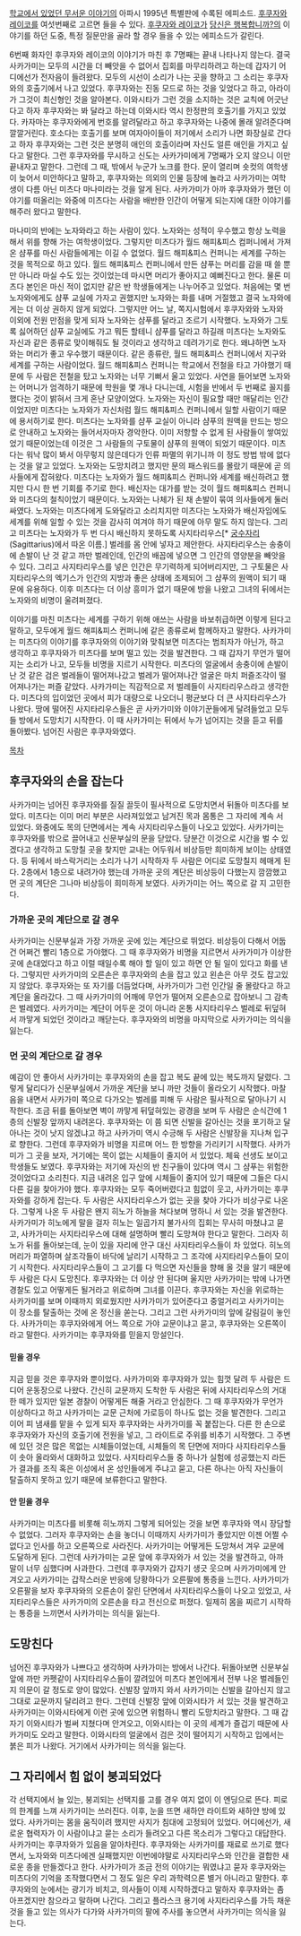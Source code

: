 [[학교에서 있었던 무서운 이야기]]의 아파시 1995년 특별판에 수록된 에피소드. [[후쿠자와 레이코]]를 여섯번째로 고르면 들을 수 있다. [[후쿠자와 레이코]]가 [[당신은 행복합니까?]]의 이야기를 하던 도중, 특정 질문만을 골라 할 경우 들을 수 있는 에피소드가 갈린다. 

6번째 화자인 후쿠자와 레이코의 이야기가 마친 후 7명째는 끝내 나타나지 않는다. 결국 사카가미는 모두의 시간을 더 빼앗을 수 없어서 집회를 마무리하려고 하는데 갑자기 어디에선가 전자음이 들려왔다. 모두의 시선이 소리가 나는 곳을 향하고 그 소리는 후쿠자와의 호출기에서 나고 있었다. 후쿠자와는 진동 모드로 하는 것을 잊었다고 하고, 아라이가 그것이 최신형인 것을 알아본다. 이와시타가 그런 것을 소지하는 것은 교칙에 어긋난다고 하자 후쿠자와는 봐 달라고 하는데 이와시타 역시 한정판의 호출기를 가지고 있었다. 카자마는 후쿠자와에게 번호를 알려달라고 하고 후쿠자와는 나중에 몰래 알려준다며 깔깔거린다. 호소다는 호출기를 보며 여자아이들이 저기에서 소리가 나면 화장실로 간다고 하자 후쿠자와는 그런 것은 분명히 애인의 호출이라며 자신도 얼른 애인을 가지고 싶다고 말한다. 그런 후쿠자와를 무시하고 신도는 사카가미에게 7명째가 오지 않으니 이만 끝내자고 말한다. 그런데 그 때, 밖에서 누군가 노크를 한다. 문이 열리며 숏컷의 여학생이 늦어서 미안하다고 말하고, 후쿠자와는 의외의 인물 등장에 놀라고 사카가미는 여학생이 다름 아닌 미츠다 마나미라는 것을 알게 된다. 사카가미가 아까 후쿠자와가 했던 이야기를 떠올리는 와중에 미츠다는 사람을 배반한 인간이 어떻게 되는지에 대한 이야기를 해주러 왔다고 말한다. 

마나미의 반에는 노자와라고 하는 사람이 있다. 노자와는 성적이 우수했고 항상 노력을 해서 위를 향해 가는 여학생이었다. 그렇지만 미츠다가 월드 해피&피스 컴퍼니에서 가져온 샴푸를 마신 사람들에게는 이길 수 없었다. 월드 해피&피스 컨퍼니는 세계를 구하는 것을 목적으로 하고 있다. 월드 해피&피스 컨퍼니에서 만든 샴푸는 머리를 감을 때 쓸 뿐만 아니라 마실 수도 있는 것이었는데 마시면 머리가 좋아지고 예뻐진다고 한다. 물론 미츠다 본인은 마신 적이 없지만 같은 반 학생들에게는 나누어주고 있었다. 처음에는 몇 번 노자와에게도 샴푸 교실에 가자고 권했지만 노자와는 화를 내며 거절했고 결국 노자와에게는 더 이상 권하지 않게 되었다. 그렇지만 어느 날, 쪽지시험에서 후쿠자와와 노자와 이외에 전원 만점을 맞게 되자 노자와는 샴푸를 달라고 조르기 시작했다. 노자와가 그토록 싫어하던 샴푸 교실에도 가고 뭐든 할테니 샴푸를 달라고 하길래 미츠다는 노자와도 자신과 같은 종류로 맞이해줘도 될 것이라고 생각하고 데려가기로 한다. 왜냐하면 노자와는 머리가 좋고 우수했기 때문이다. 같은 종류란, 월드 해피&피스 컨퍼니에서 지구와 세계를 구하는 사람이었다. 월드 해피&피스 컨퍼니는 학교에서 전철을 타고 가야했기 때문에 두 사람은 전철을 탔고 노자와는 너무 기뻐서 울고 있었다. 사연을 들어보면 노자와는 어머니가 엄격하기 때문에 학원을 몇 개나 다니는데, 시험을 반에서 두 번째로 꼴지를 했다는 것이 밝혀서 크게 혼난 모양이었다. 노자와는 자신이 필요할 때만 매달리는 인간이었지만 미츠다는 노자와가 자신처럼 월드 해피&피스 컨퍼니에서 일할 사람이기 때문에 용서하기로 한다. 미츠다는 노자와를 샴푸 교실이 아니라 샴푸의 원액을 만드는 방으로 안내하고 노자와는 들어서자마자 경악한다. 이미 저항할 수 없게 된 사람들이 쌓여있었기 때문이었는데 이것은 그 사람들의 구토물이 샴푸의 원액이 되었기 때문이다. 미츠다는 워낙 많이 봐서 아무렇지 않은데다가 인류 파멸의 위기니까 이 정도 방법 밖에 없다는 것을 알고 있었다. 노자와는 도망치려고 했지만 문의 패스워드를 몰랐기 때문에 곧 의사들에게 잡혀왔다. 미츠다는 노자와가 월드 해피&피스 컨퍼니와 세계를 배신하려고 했지만 다시 한 번 기회를 주기로 한다. 배신자는 대가를 받는 것이 월드 해피&피스 컨퍼니와 미츠다의 철칙이었기 때문이다. 노자와는 나체가 된 채 손발이 묶여 의사들에게 둘러싸였다. 노자와는 미츠다에게 도와달라고 소리치지만 미츠다는 노자와가 배신자임에도 세계를 위해 일할 수 있는 것을 감사히 여겨야 하기 때문에 아무 말도 하지 않는다. 그리고 미츠다는 노자와가 두 번 다시 배신하지 못하도록 사지타리우스[* [[궁수자리]](Sagittarius)에서 따온 이름.] 벌레를 몸 안에 넣자고 제안한다. 사지타리우스는 송충이에 손발이 난 것 같고 까만 벌레인데, 인간의 배꼽에 넣으면 그 인간의 영양분을 빼앗을 수 있다. 그리고 사지타리우스를 넣은 인간은 무기력하게 되어버리지만, 그 구토물은 사지타리우스의 엑기스가 인간의 지방과 좋은 상태에 조제되어 그 샴푸의 원액이 되기 때문에 유용하다. 이후 미츠다는 더 이상 흥미가 없기 때문에 방을 나왔고 그녀의 뒤에서는 노자와의 비명이 울려퍼졌다. 

이야기를 마친 미츠다는 세계를 구하기 위해 애쓰는 사람을 바보취급하면 이렇게 된다고 말하고, 모두에게 월드 해피&피스 컨퍼니에 같은 종류로써 함께하자고 말한다. 사카가미는 미츠다의 이야기를 후쿠자와의 이야기와 맞춰보면 미츠다는 범죄자가 아닌가, 하고 생각하고 후쿠자와가 미츠다를 보며 떨고 있는 것을 발견한다. 그 때 갑자기 무언가 떨어지는 소리가 나고, 모두들 비명을 지르기 시작한다. 미츠다의 얼굴에서 송충이에 손발이 난 것 같은 검은 벌레들이 떨어져나갔고 벌레가 떨어져나간 얼굴은 마치 퍼즐조각이 떨어져나가는 퍼즐 같았다. 사카가미는 직감적으로 저 벌레들이 사지타리우스라고 생각한다. 미츠다의 입이었던 곳에서 피가 대량으로 나오더니 평균보다 더 큰 사지타리우스가 나왔다. 땅에 떨어진 사지타리우스들은 곧 사카가미와 이야기꾼들에게 달려들었고 모두들 방에서 도망치기 시작한다. 이 때 사카가미는 뒤에서 누가 넘어지는 것을 듣고 뒤를 돌아봤다. 넘어진 사람은 후쿠자와였다.

[[목차]]
== 후쿠자와의 손을 잡는다 ==
사카가미는 넘어진 후쿠자와를 질질 끌듯이 필사적으로 도망치면서 뒤돌아 미츠다를 보았다. 미츠다는 이미 머리 부분은 사라져있었고 남겨진 목과 몸통은 그 자리에 계속 서 있었다. 와중에도 목의 단면에서는 계속 사지타리우스들이 나오고 있었다. 사카가미는 후쿠자와를 밖으로 끌어내고 신문부실의 문을 닫았다. 당분간 이것으로 시간을 벌 수 있겠다고 생각하고 도망칠 곳을 찾지만 교내는 어두워서 비상등만 희미하게 보이는 상태였다. 등 뒤에서 바스락거리는 소리가 나기 시작하자 두 사람은 어디로 도망칠지 헤매게 된다. 2층에서 1층으로 내려가야 했는데 가까운 곳의 계단은 비상등이 다했는지 깜깜했고 먼 곳의 계단은 그나마 비상등이 희미하게 보였다. 사카가미는 어느 쪽으로 갈 지 고민한다.

=== 가까운 곳의 계단으로 갈 경우 ===
사카가미는 신문부실과 가장 가까운 곳에 있는 계단으로 뛰었다. 비상등이 다해서 어둡건 어쩌건 빨리 1층으로 가야했다. 그 때 후쿠자와가 비명을 지르면서 사카가미가 이상한 곳에 손대었다고 하고 이럴 때일수록 해야 할 일이 있고 하면 안 될 일이 있다고 화를 낸다. 그렇지만 사카가미의 오른손은 후쿠자와의 손을 잡고 있고 왼손은 아무 것도 잡고있지 않았다. 후쿠자와는 또 자기를 더듬었다며, 사카가미가 그런 인간일 줄 몰랐다고 하고 계단을 올라갔다. 그 때 사카가미의 어깨에 무언가 떨어져 오른손으로 잡아보니 그 감촉은 벌레였다. 사카가미는 계단이 어두운 것이 아니라 온통 사지타리우스 벌레로 뒤덮혀서 까맣게 되었던 것이라고 깨닫는다. 후쿠자와의 비명을 마지막으로 사카가미는 의식을 잃는다.

=== 먼 곳의 계단으로 갈 경우 ===
예감이 안 좋아서 사카가미는 후쿠자와의 손을 잡고 복도 끝에 있는 복도까지 달렸다. 그렇게 달리다가 신문부실에서 가까운 계단을 보니 까만 것들이 올라오기 시작했다. 마찰음을 내면서 사카가미 쪽으로 다가오는 벌레를 피해 두 사람은 필사적으로 달아나기 시작한다. 조금 뒤를 돌아보면 벽이 까맣게 뒤덮혀있는 광경을 보며 두 사람은 순식간에 1층의 신발장 앞까지 내려온다. 후쿠자와는 이 쯤 되면 신발을 갈아신는 것을 포기하고 달아나는 것이 낫지 않겠냐고 하고 사카가미 역시 수긍해 두 사람은 신발장을 지나쳐 입구로 향한다. 그런데 후쿠자와가 비명을 지르며 어느 한 방향을 가리키기 시작했다. 사카가미가 그 곳을 보자, 거기에는 목이 없는 시체들이 줄지어 서 있었다. 체육 선생도 보이고 학생들도 보였다. 후쿠자와는 저기에 자신의 반 친구들이 있다며 역시 그 샴푸는 위험한 것이었다고 소리친다. 지금 내려온 입구 앞에 시체들이 줄지어 있기 때문에 그들은 다시 다른 길을 찾아가야 했다. 후쿠자와는 모두 죽어버렸다고 힘없이 웃고, 사카가미는 후쿠자와를 강하게 잡는다. 두 사람은 사지타리우스가 없는 곳을 찾아 가다가 비상구로 나온다. 그렇게 나온 두 사람은 왠지 히노가 하늘을 쳐다보며 멍하니 서 있는 것을 발견한다. 사카가미가 히노에게 말을 걸자 히노는 일곱가지 불가사의 집회는 무사히 마쳤냐고 묻고, 사카가미는 사지타리우스에 대해 설명하며 빨리 도망쳐야 한다고 말한다. 그러자 히노가 뒤를 돌아보는데, 눈이 있을 자리에 안구 대신 사지타리우스들이 차 있었다. 히노의 머리가 파열하며 살조각들이 바닥에 날리기 시작하고 그 조각에 사지타리우스들이 모이기 시작한다. 사지타리우스들이 그 고기를 다 먹으면 자신들을 향해 올 것을 알기 때문에 두 사람은 다시 도망친다. 후쿠자와는 더 이상 안 된다며 울지만 사카가미는 밖에 나가면 경찰도 있고 어떻게든 될거라고 위로하며 그녀를 이끈다. 후쿠자와는 자신을 위로하는 사카가미를 보며 이때까지 외로웠지만 사카가미가 있어준다고 중얼거리고 사카가미는 이 장소를 탈출하는 것에 온 정신을 쏟는다. 그리고 그런 사카가미의 앞에 갈림길이 놓인다. 사카가미는 후쿠자와에게 어느 쪽으로 가야 교문이냐고 묻고, 후쿠자와는 오른쪽이라고 말한다. 사카가미는 후쿠자와를 믿을지 망설인다.

==== 믿을 경우 ====
지금 믿을 것은 후쿠자와 뿐이었다. 사카가미와 후쿠자와가 있는 힘껏 달려 두 사람은 드디어 운동장으로 나왔다. 간신히 교문까지 도착한 두 사람은 뒤에 사지타리우스의 거대한 떼가 있지만 일본 경찰이 어떻게든 해줄 거라고 안심한다. 그 때 후쿠자와가 무언가 이상하다고 하고 사카가미는 교문 근처에 가로등이 하나도 없는 것을 발견한다. 그리고 이어 피 냄새를 맡을 수 있게 되자 후쿠자와는 사카가미를 꼭 붙잡는다. 다른 한 손으로 후쿠자와가 자신의 호출기에 전원을 넣고, 그 라이트로 주위를 비추기 시작했다. 그 주변에 있던 것은 많은 목없는 시체들이었는데, 시체들의 목 단면에 저마다 사지타리우스들이 솟아 올라와서 대화하고 있었다. 사지타리우스들 중 하나가 실험에 성공했는지 라든가 결과를 조직 혹은 이성에서 온 성인들에게 주냐고 묻고, 다른 하나는 아직 자신들이 탈출하지 못하고 있기 때문에 보류한다고 말한다.

==== 안 믿을 경우 ====
사카가미는 미츠다를 비롯해 히노까지 그렇게 되어있는 것을 보면 후쿠자와 역시 장담할 수 없었다. 그러자 후쿠자와는 손을 놓더니 이때까지 사카가미가 좋았지만 이젠 어쩔 수 없다고 인사를 하고 오른쪽으로 사라진다. 사카가미는 어떻게든 도망쳐서 겨우 교문에 도달하게 된다. 그런데 사카가미는 교문 앞에 후쿠자와가 서 있는 것을 발견하고, 아까 말이 너무 심했다며 사과한다. 그런데 후쿠자와가 갑자기 생긋 웃으며 사카가미에게 안겨오고 사카가미는 갑작스러운 반응에 당황하다가 오른팔에 통증을 느낀다. 사카가미가 오른팔을 보자 후쿠자와의 오른손이 잘린 단면에서 사지타리우스들이 나오고 있었고, 사지타리우스들은 사카가미의 오른손을 타고 전신으로 퍼졌다. 일제히 몸을 찌르기 시작하는 통증을 느끼면서 사카가미는 의식을 잃는다.

== 도망친다 ==
넘어진 후쿠자와가 나쁘다고 생각하며 사카가미는 방에서 나간다. 뒤돌아보면 신문부실 앞에 까만 카펫같이 사지타리우스들이 깔려있어 미츠다 본인에게서 전부 나온 벌레들인지 의문이 갈 정도로 양이 많았다. 신발장 앞까지 와서 사카가미는 신발을 갈아신지 않고 그대로 교문까지 달리려고 한다. 그런데 신발장 앞에 이와시타가 서 있는 것을 발견하고 사카가미는 이와시타에게 이런 곳에 있으면 위험하니 빨리 도망치라고 말한다. 그 때 갑자기 이와시타가 벌써 지쳤다며 안겨오고, 이와시타는 이 곳의 세계가 즐겁기 때문에 사카가미도 오라고 말한다. 이와시타의 얼굴에서 검은 것이 떨어지기 시작하고 입에서는 붉은 피가 나왔다. 거기에서 사카가미는 의식을 잃는다.

== 그 자리에서 힘 없이 붕괴되었다 ==
각 선택지에서 늘 있는, 붕괴되는 선택지를 고를 경우 여지 없이 이 엔딩으로 뜬다. 피로의 한계를 느껴 사카가미는 쓰러진다. 이후, 눈을 뜨면 새하얀 라이트와 새하얀 방에 있었다. 사카가미는 몸을 움직이려 했지만 사지가 침대에 고정되어 있었다. 어디에선가, 새로운 협력자가 이 사람이냐고 묻는 소리가 들려오고 다른 목소리가 그렇다고 대답한다. 사카가미는 후쿠자와가 있음을 알아차린다. 후쿠자와는 사카가미를 재료로 쓰기로 했다면서, 노자와와 미츠다에겐 실패했지만 이번에야말로 사지타리우스와 인간을 결합한 새로운 종을 만들겠다고 한다. 사카가미가 조금 전의 이야기는 뭐였냐고 묻자 후쿠자와는 미츠다의 기억을 조작했다면서 그 정도 일은 우리 과학력으론 별거 아니라고 말한다. 후쿠자와의 눈에서는 광기가 비치고, 의사들이 이제 시작하겠다고 말하자 후쿠자와는 좀 아프겠지만 참으라고 말하며 나간다. 그리고 플라스크 용기에 사지타리우스를 가득 채운 것을 들고 있는 의사가 다가와 사카가미의 팔에 주사를 놓으면서 사카가미는 의식을 잃는다. 

